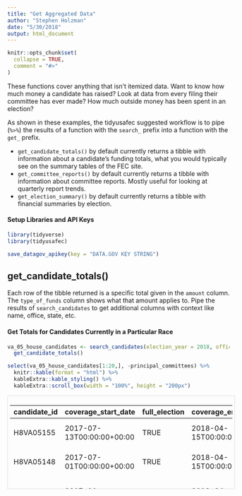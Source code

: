 ```yaml
---
title: "Get Aggregated Data"
author: "Stephen Holzman"
date: "5/30/2018"
output: html_document
---
```


```r
knitr::opts_chunk$set(
  collapse = TRUE,
  comment = "#>"
)
```

These functions cover anything that isn't itemized data. Want to know how much money a candidate has raised? Look at data from every filing their committee has ever made? How much outside money has been spent in an election?

As shown in these examples, the tidyusafec suggested workflow is to pipe (`%>%`) the results of a function with the `search_` prefix into a function with the `get_` prefix.

- `get_candidate_totals()` by default currently returns a tibble with information about a candidate's funding totals, what you would typically see on the summary tables of the FEC site. 
- `get_committee_reports()` by default currently returns a tibble with information about committee reports. Mostly useful for looking at quarterly report trends.
- `get_election_summary()` by default currently returns a tibble with financial summaries by election. 

#### Setup Libraries and API Keys

```r
library(tidyverse)
library(tidyusafec)

save_datagov_apikey(key = "DATA.GOV KEY STRING")
```

## get_candidate_totals()

Each row of the tibble returned is a specific total given in the `amount` column. The `type_of_funds` column shows what that amount applies to. Pipe the results of `search_candidates` to get additional columns with context like name, office, state, etc.

#### Get Totals for Candidates Currently in a Particular Race

```r
va_05_house_candidates <- search_candidates(election_year = 2018, office = "H", state = "VA", district = "10", candidate_status = "C") %>%
  get_candidate_totals()

select(va_05_house_candidates[1:20,], -principal_committees) %>%
  knitr::kable(format = "html") %>%
  kableExtra::kable_styling() %>%
  kableExtra::scroll_box(width = "100%", height = "200px")
```

<div style="border: 1px solid #ddd; padding: 5px; overflow-y: scroll; height:200px; overflow-x: scroll; width:100%; "><table class="table" style="margin-left: auto; margin-right: auto;">
 <thead>
  <tr>
   <th style="text-align:left;"> candidate_id </th>
   <th style="text-align:left;"> coverage_start_date </th>
   <th style="text-align:left;"> full_election </th>
   <th style="text-align:left;"> coverage_end_date </th>
   <th style="text-align:right;"> last_report_year </th>
   <th style="text-align:right;"> cycle </th>
   <th style="text-align:left;"> last_report_type_full </th>
   <th style="text-align:left;"> last_beginning_image_number </th>
   <th style="text-align:left;"> type_of_funds </th>
   <th style="text-align:right;"> amount </th>
   <th style="text-align:left;"> load_date </th>
   <th style="text-align:left;"> last_file_date </th>
   <th style="text-align:left;"> election_years </th>
   <th style="text-align:left;"> party </th>
   <th style="text-align:left;"> candidate_status </th>
   <th style="text-align:left;"> office_full </th>
   <th style="text-align:left;"> state </th>
   <th style="text-align:left;"> federal_funds_flag </th>
   <th style="text-align:left;"> has_raised_funds </th>
   <th style="text-align:left;"> office </th>
   <th style="text-align:left;"> election_districts </th>
   <th style="text-align:left;"> name </th>
   <th style="text-align:right;"> district_number </th>
   <th style="text-align:left;"> cycles </th>
   <th style="text-align:left;"> incumbent_challenge </th>
   <th style="text-align:left;"> party_full </th>
   <th style="text-align:left;"> first_file_date </th>
   <th style="text-align:right;"> active_through </th>
   <th style="text-align:left;"> incumbent_challenge_full </th>
   <th style="text-align:left;"> last_f2_date </th>
   <th style="text-align:left;"> district </th>
   <th style="text-align:left;"> committee_id </th>
   <th style="text-align:left;"> committee_name </th>
   <th style="text-align:left;"> treasurer_name </th>
   <th style="text-align:right;"> earliest_cycle </th>
   <th style="text-align:right;"> latest_cycle </th>
   <th style="text-align:right;"> earliest_election_year </th>
   <th style="text-align:right;"> latest_election_year </th>
  </tr>
 </thead>
<tbody>
  <tr>
   <td style="text-align:left;"> H8VA05155 </td>
   <td style="text-align:left;"> 2017-07-13T00:00:00+00:00 </td>
   <td style="text-align:left;"> TRUE </td>
   <td style="text-align:left;"> 2018-04-15T00:00:00+00:00 </td>
   <td style="text-align:right;"> 2018 </td>
   <td style="text-align:right;"> 2018 </td>
   <td style="text-align:left;"> PRE-CONVENTION </td>
   <td style="text-align:left;"> 201804239111720149 </td>
   <td style="text-align:left;"> loan_repayments </td>
   <td style="text-align:right;"> 0.00 </td>
   <td style="text-align:left;"> 2017-10-16T21:00:02 </td>
   <td style="text-align:left;"> 2017-07-24 </td>
   <td style="text-align:left;"> list(2018) </td>
   <td style="text-align:left;"> DEM </td>
   <td style="text-align:left;"> C </td>
   <td style="text-align:left;"> House </td>
   <td style="text-align:left;"> VA </td>
   <td style="text-align:left;"> FALSE </td>
   <td style="text-align:left;"> TRUE </td>
   <td style="text-align:left;"> H </td>
   <td style="text-align:left;"> list("05") </td>
   <td style="text-align:left;"> COCKBURN, LESLIE </td>
   <td style="text-align:right;"> 5 </td>
   <td style="text-align:left;"> list(2018) </td>
   <td style="text-align:left;"> C </td>
   <td style="text-align:left;"> DEMOCRATIC PARTY </td>
   <td style="text-align:left;"> 2017-07-13 </td>
   <td style="text-align:right;"> 2018 </td>
   <td style="text-align:left;"> Challenger </td>
   <td style="text-align:left;"> 2017-07-24 </td>
   <td style="text-align:left;"> 05 </td>
   <td style="text-align:left;"> C00650366 </td>
   <td style="text-align:left;"> LESLIE COCKBURN FOR CONGRESS </td>
   <td style="text-align:left;"> MELE, STEVE </td>
   <td style="text-align:right;"> 2018 </td>
   <td style="text-align:right;"> 2018 </td>
   <td style="text-align:right;"> 2018 </td>
   <td style="text-align:right;"> 2018 </td>
  </tr>
  <tr>
   <td style="text-align:left;"> H8VA05148 </td>
   <td style="text-align:left;"> 2017-07-01T00:00:00+00:00 </td>
   <td style="text-align:left;"> TRUE </td>
   <td style="text-align:left;"> 2018-04-15T00:00:00+00:00 </td>
   <td style="text-align:right;"> 2018 </td>
   <td style="text-align:right;"> 2018 </td>
   <td style="text-align:left;"> PRE-CONVENTION </td>
   <td style="text-align:left;"> 201804209110419709 </td>
   <td style="text-align:left;"> loan_repayments </td>
   <td style="text-align:right;"> 0.00 </td>
   <td style="text-align:left;"> 2017-10-24T21:01:05 </td>
   <td style="text-align:left;"> 2017-07-02 </td>
   <td style="text-align:left;"> list(2018) </td>
   <td style="text-align:left;"> DEM </td>
   <td style="text-align:left;"> C </td>
   <td style="text-align:left;"> House </td>
   <td style="text-align:left;"> VA </td>
   <td style="text-align:left;"> FALSE </td>
   <td style="text-align:left;"> TRUE </td>
   <td style="text-align:left;"> H </td>
   <td style="text-align:left;"> list("05") </td>
   <td style="text-align:left;"> CULLOP, BENJAMIN NIEL </td>
   <td style="text-align:right;"> 5 </td>
   <td style="text-align:left;"> list(2018) </td>
   <td style="text-align:left;"> C </td>
   <td style="text-align:left;"> DEMOCRATIC PARTY </td>
   <td style="text-align:left;"> 2017-07-02 </td>
   <td style="text-align:right;"> 2018 </td>
   <td style="text-align:left;"> Challenger </td>
   <td style="text-align:left;"> 2017-07-02 </td>
   <td style="text-align:left;"> 05 </td>
   <td style="text-align:left;"> C00649020 </td>
   <td style="text-align:left;"> CULLOP FOR CONGRESS </td>
   <td style="text-align:left;"> VANDEVER, JASON </td>
   <td style="text-align:right;"> 2018 </td>
   <td style="text-align:right;"> 2018 </td>
   <td style="text-align:right;"> 2018 </td>
   <td style="text-align:right;"> 2018 </td>
  </tr>
  <tr>
   <td style="text-align:left;"> H6VA05142 </td>
   <td style="text-align:left;"> 2017-01-01T00:00:00+00:00 </td>
   <td style="text-align:left;"> TRUE </td>
   <td style="text-align:left;"> 2018-04-08T00:00:00+00:00 </td>
   <td style="text-align:right;"> 2018 </td>
   <td style="text-align:right;"> 2018 </td>
   <td style="text-align:left;"> PRE-CONVENTION </td>
   <td style="text-align:left;"> 201804169108269935 </td>
   <td style="text-align:left;"> loan_repayments </td>
   <td style="text-align:right;"> 0.00 </td>
   <td style="text-align:left;"> 2017-05-23T07:10:20 </td>
   <td style="text-align:left;"> 2017-05-16 </td>
   <td style="text-align:left;"> list(2016, 2018) </td>
   <td style="text-align:left;"> REP </td>
   <td style="text-align:left;"> C </td>
   <td style="text-align:left;"> House </td>
   <td style="text-align:left;"> VA </td>
   <td style="text-align:left;"> FALSE </td>
   <td style="text-align:left;"> TRUE </td>
   <td style="text-align:left;"> H </td>
   <td style="text-align:left;"> list("05", "05") </td>
   <td style="text-align:left;"> GARRETT, THOMAS ALEXANDER MR. JR. </td>
   <td style="text-align:right;"> 5 </td>
   <td style="text-align:left;"> list(2016, 2018) </td>
   <td style="text-align:left;"> I </td>
   <td style="text-align:left;"> REPUBLICAN PARTY </td>
   <td style="text-align:left;"> 2016-01-27 </td>
   <td style="text-align:right;"> 2018 </td>
   <td style="text-align:left;"> Incumbent </td>
   <td style="text-align:left;"> 2017-05-16 </td>
   <td style="text-align:left;"> 05 </td>
   <td style="text-align:left;"> C00607101 </td>
   <td style="text-align:left;"> TOM GARRETT FOR CONGRESS </td>
   <td style="text-align:left;"> WOODFIN, CHRISTOPHER MONTGOMERY MR. ESQ. </td>
   <td style="text-align:right;"> 2016 </td>
   <td style="text-align:right;"> 2018 </td>
   <td style="text-align:right;"> 2016 </td>
   <td style="text-align:right;"> 2018 </td>
  </tr>
  <tr>
   <td style="text-align:left;"> H6VA05142 </td>
   <td style="text-align:left;"> 2016-01-01T00:00:00+00:00 </td>
   <td style="text-align:left;"> TRUE </td>
   <td style="text-align:left;"> 2016-12-31T00:00:00+00:00 </td>
   <td style="text-align:right;"> 2016 </td>
   <td style="text-align:right;"> 2016 </td>
   <td style="text-align:left;"> YEAR-END </td>
   <td style="text-align:left;"> 201702029042407932 </td>
   <td style="text-align:left;"> loan_repayments </td>
   <td style="text-align:right;"> 20000.00 </td>
   <td style="text-align:left;"> 2017-05-23T07:10:20 </td>
   <td style="text-align:left;"> 2017-05-16 </td>
   <td style="text-align:left;"> list(2016, 2018) </td>
   <td style="text-align:left;"> REP </td>
   <td style="text-align:left;"> C </td>
   <td style="text-align:left;"> House </td>
   <td style="text-align:left;"> VA </td>
   <td style="text-align:left;"> FALSE </td>
   <td style="text-align:left;"> TRUE </td>
   <td style="text-align:left;"> H </td>
   <td style="text-align:left;"> list("05", "05") </td>
   <td style="text-align:left;"> GARRETT, THOMAS ALEXANDER MR. JR. </td>
   <td style="text-align:right;"> 5 </td>
   <td style="text-align:left;"> list(2016, 2018) </td>
   <td style="text-align:left;"> I </td>
   <td style="text-align:left;"> REPUBLICAN PARTY </td>
   <td style="text-align:left;"> 2016-01-27 </td>
   <td style="text-align:right;"> 2018 </td>
   <td style="text-align:left;"> Incumbent </td>
   <td style="text-align:left;"> 2017-05-16 </td>
   <td style="text-align:left;"> 05 </td>
   <td style="text-align:left;"> C00607101 </td>
   <td style="text-align:left;"> TOM GARRETT FOR CONGRESS </td>
   <td style="text-align:left;"> WOODFIN, CHRISTOPHER MONTGOMERY MR. ESQ. </td>
   <td style="text-align:right;"> 2016 </td>
   <td style="text-align:right;"> 2018 </td>
   <td style="text-align:right;"> 2016 </td>
   <td style="text-align:right;"> 2018 </td>
  </tr>
  <tr>
   <td style="text-align:left;"> H8VA05114 </td>
   <td style="text-align:left;"> 2017-04-01T00:00:00+00:00 </td>
   <td style="text-align:left;"> TRUE </td>
   <td style="text-align:left;"> 2018-04-15T00:00:00+00:00 </td>
   <td style="text-align:right;"> 2018 </td>
   <td style="text-align:right;"> 2018 </td>
   <td style="text-align:left;"> PRE-CONVENTION </td>
   <td style="text-align:left;"> 201804239111725619 </td>
   <td style="text-align:left;"> loan_repayments </td>
   <td style="text-align:right;"> 0.00 </td>
   <td style="text-align:left;"> 2017-10-01T20:55:35 </td>
   <td style="text-align:left;"> 2017-10-01 </td>
   <td style="text-align:left;"> list(2018) </td>
   <td style="text-align:left;"> DEM </td>
   <td style="text-align:left;"> C </td>
   <td style="text-align:left;"> House </td>
   <td style="text-align:left;"> VA </td>
   <td style="text-align:left;"> FALSE </td>
   <td style="text-align:left;"> TRUE </td>
   <td style="text-align:left;"> H </td>
   <td style="text-align:left;"> list("05") </td>
   <td style="text-align:left;"> HUFFSTETLER, ROGER DEAN RD </td>
   <td style="text-align:right;"> 5 </td>
   <td style="text-align:left;"> list(2018) </td>
   <td style="text-align:left;"> C </td>
   <td style="text-align:left;"> DEMOCRATIC PARTY </td>
   <td style="text-align:left;"> 2017-04-18 </td>
   <td style="text-align:right;"> 2018 </td>
   <td style="text-align:left;"> Challenger </td>
   <td style="text-align:left;"> 2017-10-01 </td>
   <td style="text-align:left;"> 05 </td>
   <td style="text-align:left;"> C00637918 </td>
   <td style="text-align:left;"> FRIENDS OF RD </td>
   <td style="text-align:left;"> JOHNSON, SARAH </td>
   <td style="text-align:right;"> 2018 </td>
   <td style="text-align:right;"> 2018 </td>
   <td style="text-align:right;"> 2018 </td>
   <td style="text-align:right;"> 2018 </td>
  </tr>
  <tr>
   <td style="text-align:left;"> H8VA05130 </td>
   <td style="text-align:left;"> 2017-04-01T00:00:00+00:00 </td>
   <td style="text-align:left;"> TRUE </td>
   <td style="text-align:left;"> 2018-03-31T00:00:00+00:00 </td>
   <td style="text-align:right;"> 2018 </td>
   <td style="text-align:right;"> 2018 </td>
   <td style="text-align:left;"> APRIL QUARTERLY </td>
   <td style="text-align:left;"> 201804139108013236 </td>
   <td style="text-align:left;"> loan_repayments </td>
   <td style="text-align:right;"> 0.00 </td>
   <td style="text-align:left;"> 2017-10-16T21:00:02 </td>
   <td style="text-align:left;"> 2017-05-26 </td>
   <td style="text-align:left;"> list(2018) </td>
   <td style="text-align:left;"> DEM </td>
   <td style="text-align:left;"> C </td>
   <td style="text-align:left;"> House </td>
   <td style="text-align:left;"> VA </td>
   <td style="text-align:left;"> FALSE </td>
   <td style="text-align:left;"> TRUE </td>
   <td style="text-align:left;"> H </td>
   <td style="text-align:left;"> list("05") </td>
   <td style="text-align:left;"> SLATE, ADAM </td>
   <td style="text-align:right;"> 5 </td>
   <td style="text-align:left;"> list(2018) </td>
   <td style="text-align:left;"> C </td>
   <td style="text-align:left;"> DEMOCRATIC PARTY </td>
   <td style="text-align:left;"> 2017-05-26 </td>
   <td style="text-align:right;"> 2018 </td>
   <td style="text-align:left;"> Challenger </td>
   <td style="text-align:left;"> 2017-05-26 </td>
   <td style="text-align:left;"> 05 </td>
   <td style="text-align:left;"> C00639153 </td>
   <td style="text-align:left;"> ADAM SLATE FOR CONGRESS </td>
   <td style="text-align:left;"> MCREYNOLDS, JAMES M. </td>
   <td style="text-align:right;"> 2018 </td>
   <td style="text-align:right;"> 2018 </td>
   <td style="text-align:right;"> 2018 </td>
   <td style="text-align:right;"> 2018 </td>
  </tr>
  <tr>
   <td style="text-align:left;"> H8VA05122 </td>
   <td style="text-align:left;"> 2017-04-01T00:00:00+00:00 </td>
   <td style="text-align:left;"> TRUE </td>
   <td style="text-align:left;"> 2018-03-31T00:00:00+00:00 </td>
   <td style="text-align:right;"> 2018 </td>
   <td style="text-align:right;"> 2018 </td>
   <td style="text-align:left;"> APRIL QUARTERLY </td>
   <td style="text-align:left;"> 201804159108200524 </td>
   <td style="text-align:left;"> loan_repayments </td>
   <td style="text-align:right;"> 0.00 </td>
   <td style="text-align:left;"> 2017-09-27T20:56:17 </td>
   <td style="text-align:left;"> 2017-05-17 </td>
   <td style="text-align:left;"> list(2018) </td>
   <td style="text-align:left;"> DEM </td>
   <td style="text-align:left;"> C </td>
   <td style="text-align:left;"> House </td>
   <td style="text-align:left;"> VA </td>
   <td style="text-align:left;"> FALSE </td>
   <td style="text-align:left;"> TRUE </td>
   <td style="text-align:left;"> H </td>
   <td style="text-align:left;"> list("05") </td>
   <td style="text-align:left;"> SNEATHERN, ANDREW </td>
   <td style="text-align:right;"> 5 </td>
   <td style="text-align:left;"> list(2018) </td>
   <td style="text-align:left;"> C </td>
   <td style="text-align:left;"> DEMOCRATIC PARTY </td>
   <td style="text-align:left;"> 2017-05-17 </td>
   <td style="text-align:right;"> 2018 </td>
   <td style="text-align:left;"> Challenger </td>
   <td style="text-align:left;"> 2017-05-17 </td>
   <td style="text-align:left;"> 05 </td>
   <td style="text-align:left;"> C00640698 </td>
   <td style="text-align:left;"> SNEATHERN FOR CONGRESS </td>
   <td style="text-align:left;"> PAULE-CARRES, PATTI </td>
   <td style="text-align:right;"> 2018 </td>
   <td style="text-align:right;"> 2018 </td>
   <td style="text-align:right;"> 2018 </td>
   <td style="text-align:right;"> 2018 </td>
  </tr>
  <tr>
   <td style="text-align:left;"> H8VA05155 </td>
   <td style="text-align:left;"> 2017-07-13T00:00:00+00:00 </td>
   <td style="text-align:left;"> TRUE </td>
   <td style="text-align:left;"> 2018-04-15T00:00:00+00:00 </td>
   <td style="text-align:right;"> 2018 </td>
   <td style="text-align:right;"> 2018 </td>
   <td style="text-align:left;"> PRE-CONVENTION </td>
   <td style="text-align:left;"> 201804239111720149 </td>
   <td style="text-align:left;"> last_net_operating_expenditures </td>
   <td style="text-align:right;"> 42137.83 </td>
   <td style="text-align:left;"> 2017-10-16T21:00:02 </td>
   <td style="text-align:left;"> 2017-07-24 </td>
   <td style="text-align:left;"> list(2018) </td>
   <td style="text-align:left;"> DEM </td>
   <td style="text-align:left;"> C </td>
   <td style="text-align:left;"> House </td>
   <td style="text-align:left;"> VA </td>
   <td style="text-align:left;"> FALSE </td>
   <td style="text-align:left;"> TRUE </td>
   <td style="text-align:left;"> H </td>
   <td style="text-align:left;"> list("05") </td>
   <td style="text-align:left;"> COCKBURN, LESLIE </td>
   <td style="text-align:right;"> 5 </td>
   <td style="text-align:left;"> list(2018) </td>
   <td style="text-align:left;"> C </td>
   <td style="text-align:left;"> DEMOCRATIC PARTY </td>
   <td style="text-align:left;"> 2017-07-13 </td>
   <td style="text-align:right;"> 2018 </td>
   <td style="text-align:left;"> Challenger </td>
   <td style="text-align:left;"> 2017-07-24 </td>
   <td style="text-align:left;"> 05 </td>
   <td style="text-align:left;"> C00650366 </td>
   <td style="text-align:left;"> LESLIE COCKBURN FOR CONGRESS </td>
   <td style="text-align:left;"> MELE, STEVE </td>
   <td style="text-align:right;"> 2018 </td>
   <td style="text-align:right;"> 2018 </td>
   <td style="text-align:right;"> 2018 </td>
   <td style="text-align:right;"> 2018 </td>
  </tr>
  <tr>
   <td style="text-align:left;"> H8VA05148 </td>
   <td style="text-align:left;"> 2017-07-01T00:00:00+00:00 </td>
   <td style="text-align:left;"> TRUE </td>
   <td style="text-align:left;"> 2018-04-15T00:00:00+00:00 </td>
   <td style="text-align:right;"> 2018 </td>
   <td style="text-align:right;"> 2018 </td>
   <td style="text-align:left;"> PRE-CONVENTION </td>
   <td style="text-align:left;"> 201804209110419709 </td>
   <td style="text-align:left;"> last_net_operating_expenditures </td>
   <td style="text-align:right;"> 28287.72 </td>
   <td style="text-align:left;"> 2017-10-24T21:01:05 </td>
   <td style="text-align:left;"> 2017-07-02 </td>
   <td style="text-align:left;"> list(2018) </td>
   <td style="text-align:left;"> DEM </td>
   <td style="text-align:left;"> C </td>
   <td style="text-align:left;"> House </td>
   <td style="text-align:left;"> VA </td>
   <td style="text-align:left;"> FALSE </td>
   <td style="text-align:left;"> TRUE </td>
   <td style="text-align:left;"> H </td>
   <td style="text-align:left;"> list("05") </td>
   <td style="text-align:left;"> CULLOP, BENJAMIN NIEL </td>
   <td style="text-align:right;"> 5 </td>
   <td style="text-align:left;"> list(2018) </td>
   <td style="text-align:left;"> C </td>
   <td style="text-align:left;"> DEMOCRATIC PARTY </td>
   <td style="text-align:left;"> 2017-07-02 </td>
   <td style="text-align:right;"> 2018 </td>
   <td style="text-align:left;"> Challenger </td>
   <td style="text-align:left;"> 2017-07-02 </td>
   <td style="text-align:left;"> 05 </td>
   <td style="text-align:left;"> C00649020 </td>
   <td style="text-align:left;"> CULLOP FOR CONGRESS </td>
   <td style="text-align:left;"> VANDEVER, JASON </td>
   <td style="text-align:right;"> 2018 </td>
   <td style="text-align:right;"> 2018 </td>
   <td style="text-align:right;"> 2018 </td>
   <td style="text-align:right;"> 2018 </td>
  </tr>
  <tr>
   <td style="text-align:left;"> H6VA05142 </td>
   <td style="text-align:left;"> 2017-01-01T00:00:00+00:00 </td>
   <td style="text-align:left;"> TRUE </td>
   <td style="text-align:left;"> 2018-04-08T00:00:00+00:00 </td>
   <td style="text-align:right;"> 2018 </td>
   <td style="text-align:right;"> 2018 </td>
   <td style="text-align:left;"> PRE-CONVENTION </td>
   <td style="text-align:left;"> 201804169108269935 </td>
   <td style="text-align:left;"> last_net_operating_expenditures </td>
   <td style="text-align:right;"> 11516.07 </td>
   <td style="text-align:left;"> 2017-05-23T07:10:20 </td>
   <td style="text-align:left;"> 2017-05-16 </td>
   <td style="text-align:left;"> list(2016, 2018) </td>
   <td style="text-align:left;"> REP </td>
   <td style="text-align:left;"> C </td>
   <td style="text-align:left;"> House </td>
   <td style="text-align:left;"> VA </td>
   <td style="text-align:left;"> FALSE </td>
   <td style="text-align:left;"> TRUE </td>
   <td style="text-align:left;"> H </td>
   <td style="text-align:left;"> list("05", "05") </td>
   <td style="text-align:left;"> GARRETT, THOMAS ALEXANDER MR. JR. </td>
   <td style="text-align:right;"> 5 </td>
   <td style="text-align:left;"> list(2016, 2018) </td>
   <td style="text-align:left;"> I </td>
   <td style="text-align:left;"> REPUBLICAN PARTY </td>
   <td style="text-align:left;"> 2016-01-27 </td>
   <td style="text-align:right;"> 2018 </td>
   <td style="text-align:left;"> Incumbent </td>
   <td style="text-align:left;"> 2017-05-16 </td>
   <td style="text-align:left;"> 05 </td>
   <td style="text-align:left;"> C00607101 </td>
   <td style="text-align:left;"> TOM GARRETT FOR CONGRESS </td>
   <td style="text-align:left;"> WOODFIN, CHRISTOPHER MONTGOMERY MR. ESQ. </td>
   <td style="text-align:right;"> 2016 </td>
   <td style="text-align:right;"> 2018 </td>
   <td style="text-align:right;"> 2016 </td>
   <td style="text-align:right;"> 2018 </td>
  </tr>
  <tr>
   <td style="text-align:left;"> H6VA05142 </td>
   <td style="text-align:left;"> 2016-01-01T00:00:00+00:00 </td>
   <td style="text-align:left;"> TRUE </td>
   <td style="text-align:left;"> 2016-12-31T00:00:00+00:00 </td>
   <td style="text-align:right;"> 2016 </td>
   <td style="text-align:right;"> 2016 </td>
   <td style="text-align:left;"> YEAR-END </td>
   <td style="text-align:left;"> 201702029042407932 </td>
   <td style="text-align:left;"> last_net_operating_expenditures </td>
   <td style="text-align:right;"> 34037.67 </td>
   <td style="text-align:left;"> 2017-05-23T07:10:20 </td>
   <td style="text-align:left;"> 2017-05-16 </td>
   <td style="text-align:left;"> list(2016, 2018) </td>
   <td style="text-align:left;"> REP </td>
   <td style="text-align:left;"> C </td>
   <td style="text-align:left;"> House </td>
   <td style="text-align:left;"> VA </td>
   <td style="text-align:left;"> FALSE </td>
   <td style="text-align:left;"> TRUE </td>
   <td style="text-align:left;"> H </td>
   <td style="text-align:left;"> list("05", "05") </td>
   <td style="text-align:left;"> GARRETT, THOMAS ALEXANDER MR. JR. </td>
   <td style="text-align:right;"> 5 </td>
   <td style="text-align:left;"> list(2016, 2018) </td>
   <td style="text-align:left;"> I </td>
   <td style="text-align:left;"> REPUBLICAN PARTY </td>
   <td style="text-align:left;"> 2016-01-27 </td>
   <td style="text-align:right;"> 2018 </td>
   <td style="text-align:left;"> Incumbent </td>
   <td style="text-align:left;"> 2017-05-16 </td>
   <td style="text-align:left;"> 05 </td>
   <td style="text-align:left;"> C00607101 </td>
   <td style="text-align:left;"> TOM GARRETT FOR CONGRESS </td>
   <td style="text-align:left;"> WOODFIN, CHRISTOPHER MONTGOMERY MR. ESQ. </td>
   <td style="text-align:right;"> 2016 </td>
   <td style="text-align:right;"> 2018 </td>
   <td style="text-align:right;"> 2016 </td>
   <td style="text-align:right;"> 2018 </td>
  </tr>
  <tr>
   <td style="text-align:left;"> H8VA05114 </td>
   <td style="text-align:left;"> 2017-04-01T00:00:00+00:00 </td>
   <td style="text-align:left;"> TRUE </td>
   <td style="text-align:left;"> 2018-04-15T00:00:00+00:00 </td>
   <td style="text-align:right;"> 2018 </td>
   <td style="text-align:right;"> 2018 </td>
   <td style="text-align:left;"> PRE-CONVENTION </td>
   <td style="text-align:left;"> 201804239111725619 </td>
   <td style="text-align:left;"> last_net_operating_expenditures </td>
   <td style="text-align:right;"> 58715.92 </td>
   <td style="text-align:left;"> 2017-10-01T20:55:35 </td>
   <td style="text-align:left;"> 2017-10-01 </td>
   <td style="text-align:left;"> list(2018) </td>
   <td style="text-align:left;"> DEM </td>
   <td style="text-align:left;"> C </td>
   <td style="text-align:left;"> House </td>
   <td style="text-align:left;"> VA </td>
   <td style="text-align:left;"> FALSE </td>
   <td style="text-align:left;"> TRUE </td>
   <td style="text-align:left;"> H </td>
   <td style="text-align:left;"> list("05") </td>
   <td style="text-align:left;"> HUFFSTETLER, ROGER DEAN RD </td>
   <td style="text-align:right;"> 5 </td>
   <td style="text-align:left;"> list(2018) </td>
   <td style="text-align:left;"> C </td>
   <td style="text-align:left;"> DEMOCRATIC PARTY </td>
   <td style="text-align:left;"> 2017-04-18 </td>
   <td style="text-align:right;"> 2018 </td>
   <td style="text-align:left;"> Challenger </td>
   <td style="text-align:left;"> 2017-10-01 </td>
   <td style="text-align:left;"> 05 </td>
   <td style="text-align:left;"> C00637918 </td>
   <td style="text-align:left;"> FRIENDS OF RD </td>
   <td style="text-align:left;"> JOHNSON, SARAH </td>
   <td style="text-align:right;"> 2018 </td>
   <td style="text-align:right;"> 2018 </td>
   <td style="text-align:right;"> 2018 </td>
   <td style="text-align:right;"> 2018 </td>
  </tr>
  <tr>
   <td style="text-align:left;"> H8VA05130 </td>
   <td style="text-align:left;"> 2017-04-01T00:00:00+00:00 </td>
   <td style="text-align:left;"> TRUE </td>
   <td style="text-align:left;"> 2018-03-31T00:00:00+00:00 </td>
   <td style="text-align:right;"> 2018 </td>
   <td style="text-align:right;"> 2018 </td>
   <td style="text-align:left;"> APRIL QUARTERLY </td>
   <td style="text-align:left;"> 201804139108013236 </td>
   <td style="text-align:left;"> last_net_operating_expenditures </td>
   <td style="text-align:right;"> 61.11 </td>
   <td style="text-align:left;"> 2017-10-16T21:00:02 </td>
   <td style="text-align:left;"> 2017-05-26 </td>
   <td style="text-align:left;"> list(2018) </td>
   <td style="text-align:left;"> DEM </td>
   <td style="text-align:left;"> C </td>
   <td style="text-align:left;"> House </td>
   <td style="text-align:left;"> VA </td>
   <td style="text-align:left;"> FALSE </td>
   <td style="text-align:left;"> TRUE </td>
   <td style="text-align:left;"> H </td>
   <td style="text-align:left;"> list("05") </td>
   <td style="text-align:left;"> SLATE, ADAM </td>
   <td style="text-align:right;"> 5 </td>
   <td style="text-align:left;"> list(2018) </td>
   <td style="text-align:left;"> C </td>
   <td style="text-align:left;"> DEMOCRATIC PARTY </td>
   <td style="text-align:left;"> 2017-05-26 </td>
   <td style="text-align:right;"> 2018 </td>
   <td style="text-align:left;"> Challenger </td>
   <td style="text-align:left;"> 2017-05-26 </td>
   <td style="text-align:left;"> 05 </td>
   <td style="text-align:left;"> C00639153 </td>
   <td style="text-align:left;"> ADAM SLATE FOR CONGRESS </td>
   <td style="text-align:left;"> MCREYNOLDS, JAMES M. </td>
   <td style="text-align:right;"> 2018 </td>
   <td style="text-align:right;"> 2018 </td>
   <td style="text-align:right;"> 2018 </td>
   <td style="text-align:right;"> 2018 </td>
  </tr>
  <tr>
   <td style="text-align:left;"> H8VA05122 </td>
   <td style="text-align:left;"> 2017-04-01T00:00:00+00:00 </td>
   <td style="text-align:left;"> TRUE </td>
   <td style="text-align:left;"> 2018-03-31T00:00:00+00:00 </td>
   <td style="text-align:right;"> 2018 </td>
   <td style="text-align:right;"> 2018 </td>
   <td style="text-align:left;"> APRIL QUARTERLY </td>
   <td style="text-align:left;"> 201804159108200524 </td>
   <td style="text-align:left;"> last_net_operating_expenditures </td>
   <td style="text-align:right;"> 89583.63 </td>
   <td style="text-align:left;"> 2017-09-27T20:56:17 </td>
   <td style="text-align:left;"> 2017-05-17 </td>
   <td style="text-align:left;"> list(2018) </td>
   <td style="text-align:left;"> DEM </td>
   <td style="text-align:left;"> C </td>
   <td style="text-align:left;"> House </td>
   <td style="text-align:left;"> VA </td>
   <td style="text-align:left;"> FALSE </td>
   <td style="text-align:left;"> TRUE </td>
   <td style="text-align:left;"> H </td>
   <td style="text-align:left;"> list("05") </td>
   <td style="text-align:left;"> SNEATHERN, ANDREW </td>
   <td style="text-align:right;"> 5 </td>
   <td style="text-align:left;"> list(2018) </td>
   <td style="text-align:left;"> C </td>
   <td style="text-align:left;"> DEMOCRATIC PARTY </td>
   <td style="text-align:left;"> 2017-05-17 </td>
   <td style="text-align:right;"> 2018 </td>
   <td style="text-align:left;"> Challenger </td>
   <td style="text-align:left;"> 2017-05-17 </td>
   <td style="text-align:left;"> 05 </td>
   <td style="text-align:left;"> C00640698 </td>
   <td style="text-align:left;"> SNEATHERN FOR CONGRESS </td>
   <td style="text-align:left;"> PAULE-CARRES, PATTI </td>
   <td style="text-align:right;"> 2018 </td>
   <td style="text-align:right;"> 2018 </td>
   <td style="text-align:right;"> 2018 </td>
   <td style="text-align:right;"> 2018 </td>
  </tr>
  <tr>
   <td style="text-align:left;"> H8VA05155 </td>
   <td style="text-align:left;"> 2017-07-13T00:00:00+00:00 </td>
   <td style="text-align:left;"> TRUE </td>
   <td style="text-align:left;"> 2018-04-15T00:00:00+00:00 </td>
   <td style="text-align:right;"> 2018 </td>
   <td style="text-align:right;"> 2018 </td>
   <td style="text-align:left;"> PRE-CONVENTION </td>
   <td style="text-align:left;"> 201804239111720149 </td>
   <td style="text-align:left;"> transfers_from_other_authorized_committee </td>
   <td style="text-align:right;"> 0.00 </td>
   <td style="text-align:left;"> 2017-10-16T21:00:02 </td>
   <td style="text-align:left;"> 2017-07-24 </td>
   <td style="text-align:left;"> list(2018) </td>
   <td style="text-align:left;"> DEM </td>
   <td style="text-align:left;"> C </td>
   <td style="text-align:left;"> House </td>
   <td style="text-align:left;"> VA </td>
   <td style="text-align:left;"> FALSE </td>
   <td style="text-align:left;"> TRUE </td>
   <td style="text-align:left;"> H </td>
   <td style="text-align:left;"> list("05") </td>
   <td style="text-align:left;"> COCKBURN, LESLIE </td>
   <td style="text-align:right;"> 5 </td>
   <td style="text-align:left;"> list(2018) </td>
   <td style="text-align:left;"> C </td>
   <td style="text-align:left;"> DEMOCRATIC PARTY </td>
   <td style="text-align:left;"> 2017-07-13 </td>
   <td style="text-align:right;"> 2018 </td>
   <td style="text-align:left;"> Challenger </td>
   <td style="text-align:left;"> 2017-07-24 </td>
   <td style="text-align:left;"> 05 </td>
   <td style="text-align:left;"> C00650366 </td>
   <td style="text-align:left;"> LESLIE COCKBURN FOR CONGRESS </td>
   <td style="text-align:left;"> MELE, STEVE </td>
   <td style="text-align:right;"> 2018 </td>
   <td style="text-align:right;"> 2018 </td>
   <td style="text-align:right;"> 2018 </td>
   <td style="text-align:right;"> 2018 </td>
  </tr>
  <tr>
   <td style="text-align:left;"> H8VA05148 </td>
   <td style="text-align:left;"> 2017-07-01T00:00:00+00:00 </td>
   <td style="text-align:left;"> TRUE </td>
   <td style="text-align:left;"> 2018-04-15T00:00:00+00:00 </td>
   <td style="text-align:right;"> 2018 </td>
   <td style="text-align:right;"> 2018 </td>
   <td style="text-align:left;"> PRE-CONVENTION </td>
   <td style="text-align:left;"> 201804209110419709 </td>
   <td style="text-align:left;"> transfers_from_other_authorized_committee </td>
   <td style="text-align:right;"> 0.00 </td>
   <td style="text-align:left;"> 2017-10-24T21:01:05 </td>
   <td style="text-align:left;"> 2017-07-02 </td>
   <td style="text-align:left;"> list(2018) </td>
   <td style="text-align:left;"> DEM </td>
   <td style="text-align:left;"> C </td>
   <td style="text-align:left;"> House </td>
   <td style="text-align:left;"> VA </td>
   <td style="text-align:left;"> FALSE </td>
   <td style="text-align:left;"> TRUE </td>
   <td style="text-align:left;"> H </td>
   <td style="text-align:left;"> list("05") </td>
   <td style="text-align:left;"> CULLOP, BENJAMIN NIEL </td>
   <td style="text-align:right;"> 5 </td>
   <td style="text-align:left;"> list(2018) </td>
   <td style="text-align:left;"> C </td>
   <td style="text-align:left;"> DEMOCRATIC PARTY </td>
   <td style="text-align:left;"> 2017-07-02 </td>
   <td style="text-align:right;"> 2018 </td>
   <td style="text-align:left;"> Challenger </td>
   <td style="text-align:left;"> 2017-07-02 </td>
   <td style="text-align:left;"> 05 </td>
   <td style="text-align:left;"> C00649020 </td>
   <td style="text-align:left;"> CULLOP FOR CONGRESS </td>
   <td style="text-align:left;"> VANDEVER, JASON </td>
   <td style="text-align:right;"> 2018 </td>
   <td style="text-align:right;"> 2018 </td>
   <td style="text-align:right;"> 2018 </td>
   <td style="text-align:right;"> 2018 </td>
  </tr>
  <tr>
   <td style="text-align:left;"> H6VA05142 </td>
   <td style="text-align:left;"> 2017-01-01T00:00:00+00:00 </td>
   <td style="text-align:left;"> TRUE </td>
   <td style="text-align:left;"> 2018-04-08T00:00:00+00:00 </td>
   <td style="text-align:right;"> 2018 </td>
   <td style="text-align:right;"> 2018 </td>
   <td style="text-align:left;"> PRE-CONVENTION </td>
   <td style="text-align:left;"> 201804169108269935 </td>
   <td style="text-align:left;"> transfers_from_other_authorized_committee </td>
   <td style="text-align:right;"> 0.00 </td>
   <td style="text-align:left;"> 2017-05-23T07:10:20 </td>
   <td style="text-align:left;"> 2017-05-16 </td>
   <td style="text-align:left;"> list(2016, 2018) </td>
   <td style="text-align:left;"> REP </td>
   <td style="text-align:left;"> C </td>
   <td style="text-align:left;"> House </td>
   <td style="text-align:left;"> VA </td>
   <td style="text-align:left;"> FALSE </td>
   <td style="text-align:left;"> TRUE </td>
   <td style="text-align:left;"> H </td>
   <td style="text-align:left;"> list("05", "05") </td>
   <td style="text-align:left;"> GARRETT, THOMAS ALEXANDER MR. JR. </td>
   <td style="text-align:right;"> 5 </td>
   <td style="text-align:left;"> list(2016, 2018) </td>
   <td style="text-align:left;"> I </td>
   <td style="text-align:left;"> REPUBLICAN PARTY </td>
   <td style="text-align:left;"> 2016-01-27 </td>
   <td style="text-align:right;"> 2018 </td>
   <td style="text-align:left;"> Incumbent </td>
   <td style="text-align:left;"> 2017-05-16 </td>
   <td style="text-align:left;"> 05 </td>
   <td style="text-align:left;"> C00607101 </td>
   <td style="text-align:left;"> TOM GARRETT FOR CONGRESS </td>
   <td style="text-align:left;"> WOODFIN, CHRISTOPHER MONTGOMERY MR. ESQ. </td>
   <td style="text-align:right;"> 2016 </td>
   <td style="text-align:right;"> 2018 </td>
   <td style="text-align:right;"> 2016 </td>
   <td style="text-align:right;"> 2018 </td>
  </tr>
  <tr>
   <td style="text-align:left;"> H6VA05142 </td>
   <td style="text-align:left;"> 2016-01-01T00:00:00+00:00 </td>
   <td style="text-align:left;"> TRUE </td>
   <td style="text-align:left;"> 2016-12-31T00:00:00+00:00 </td>
   <td style="text-align:right;"> 2016 </td>
   <td style="text-align:right;"> 2016 </td>
   <td style="text-align:left;"> YEAR-END </td>
   <td style="text-align:left;"> 201702029042407932 </td>
   <td style="text-align:left;"> transfers_from_other_authorized_committee </td>
   <td style="text-align:right;"> 12889.20 </td>
   <td style="text-align:left;"> 2017-05-23T07:10:20 </td>
   <td style="text-align:left;"> 2017-05-16 </td>
   <td style="text-align:left;"> list(2016, 2018) </td>
   <td style="text-align:left;"> REP </td>
   <td style="text-align:left;"> C </td>
   <td style="text-align:left;"> House </td>
   <td style="text-align:left;"> VA </td>
   <td style="text-align:left;"> FALSE </td>
   <td style="text-align:left;"> TRUE </td>
   <td style="text-align:left;"> H </td>
   <td style="text-align:left;"> list("05", "05") </td>
   <td style="text-align:left;"> GARRETT, THOMAS ALEXANDER MR. JR. </td>
   <td style="text-align:right;"> 5 </td>
   <td style="text-align:left;"> list(2016, 2018) </td>
   <td style="text-align:left;"> I </td>
   <td style="text-align:left;"> REPUBLICAN PARTY </td>
   <td style="text-align:left;"> 2016-01-27 </td>
   <td style="text-align:right;"> 2018 </td>
   <td style="text-align:left;"> Incumbent </td>
   <td style="text-align:left;"> 2017-05-16 </td>
   <td style="text-align:left;"> 05 </td>
   <td style="text-align:left;"> C00607101 </td>
   <td style="text-align:left;"> TOM GARRETT FOR CONGRESS </td>
   <td style="text-align:left;"> WOODFIN, CHRISTOPHER MONTGOMERY MR. ESQ. </td>
   <td style="text-align:right;"> 2016 </td>
   <td style="text-align:right;"> 2018 </td>
   <td style="text-align:right;"> 2016 </td>
   <td style="text-align:right;"> 2018 </td>
  </tr>
  <tr>
   <td style="text-align:left;"> H8VA05114 </td>
   <td style="text-align:left;"> 2017-04-01T00:00:00+00:00 </td>
   <td style="text-align:left;"> TRUE </td>
   <td style="text-align:left;"> 2018-04-15T00:00:00+00:00 </td>
   <td style="text-align:right;"> 2018 </td>
   <td style="text-align:right;"> 2018 </td>
   <td style="text-align:left;"> PRE-CONVENTION </td>
   <td style="text-align:left;"> 201804239111725619 </td>
   <td style="text-align:left;"> transfers_from_other_authorized_committee </td>
   <td style="text-align:right;"> 146608.46 </td>
   <td style="text-align:left;"> 2017-10-01T20:55:35 </td>
   <td style="text-align:left;"> 2017-10-01 </td>
   <td style="text-align:left;"> list(2018) </td>
   <td style="text-align:left;"> DEM </td>
   <td style="text-align:left;"> C </td>
   <td style="text-align:left;"> House </td>
   <td style="text-align:left;"> VA </td>
   <td style="text-align:left;"> FALSE </td>
   <td style="text-align:left;"> TRUE </td>
   <td style="text-align:left;"> H </td>
   <td style="text-align:left;"> list("05") </td>
   <td style="text-align:left;"> HUFFSTETLER, ROGER DEAN RD </td>
   <td style="text-align:right;"> 5 </td>
   <td style="text-align:left;"> list(2018) </td>
   <td style="text-align:left;"> C </td>
   <td style="text-align:left;"> DEMOCRATIC PARTY </td>
   <td style="text-align:left;"> 2017-04-18 </td>
   <td style="text-align:right;"> 2018 </td>
   <td style="text-align:left;"> Challenger </td>
   <td style="text-align:left;"> 2017-10-01 </td>
   <td style="text-align:left;"> 05 </td>
   <td style="text-align:left;"> C00637918 </td>
   <td style="text-align:left;"> FRIENDS OF RD </td>
   <td style="text-align:left;"> JOHNSON, SARAH </td>
   <td style="text-align:right;"> 2018 </td>
   <td style="text-align:right;"> 2018 </td>
   <td style="text-align:right;"> 2018 </td>
   <td style="text-align:right;"> 2018 </td>
  </tr>
  <tr>
   <td style="text-align:left;"> H8VA05130 </td>
   <td style="text-align:left;"> 2017-04-01T00:00:00+00:00 </td>
   <td style="text-align:left;"> TRUE </td>
   <td style="text-align:left;"> 2018-03-31T00:00:00+00:00 </td>
   <td style="text-align:right;"> 2018 </td>
   <td style="text-align:right;"> 2018 </td>
   <td style="text-align:left;"> APRIL QUARTERLY </td>
   <td style="text-align:left;"> 201804139108013236 </td>
   <td style="text-align:left;"> transfers_from_other_authorized_committee </td>
   <td style="text-align:right;"> 0.00 </td>
   <td style="text-align:left;"> 2017-10-16T21:00:02 </td>
   <td style="text-align:left;"> 2017-05-26 </td>
   <td style="text-align:left;"> list(2018) </td>
   <td style="text-align:left;"> DEM </td>
   <td style="text-align:left;"> C </td>
   <td style="text-align:left;"> House </td>
   <td style="text-align:left;"> VA </td>
   <td style="text-align:left;"> FALSE </td>
   <td style="text-align:left;"> TRUE </td>
   <td style="text-align:left;"> H </td>
   <td style="text-align:left;"> list("05") </td>
   <td style="text-align:left;"> SLATE, ADAM </td>
   <td style="text-align:right;"> 5 </td>
   <td style="text-align:left;"> list(2018) </td>
   <td style="text-align:left;"> C </td>
   <td style="text-align:left;"> DEMOCRATIC PARTY </td>
   <td style="text-align:left;"> 2017-05-26 </td>
   <td style="text-align:right;"> 2018 </td>
   <td style="text-align:left;"> Challenger </td>
   <td style="text-align:left;"> 2017-05-26 </td>
   <td style="text-align:left;"> 05 </td>
   <td style="text-align:left;"> C00639153 </td>
   <td style="text-align:left;"> ADAM SLATE FOR CONGRESS </td>
   <td style="text-align:left;"> MCREYNOLDS, JAMES M. </td>
   <td style="text-align:right;"> 2018 </td>
   <td style="text-align:right;"> 2018 </td>
   <td style="text-align:right;"> 2018 </td>
   <td style="text-align:right;"> 2018 </td>
  </tr>
</tbody>
</table></div>

